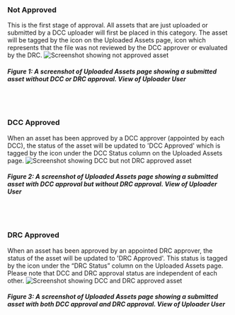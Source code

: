 ### Not Approved

This is the first stage of approval. All assets that are just uploaded or submitted by a DCC uploader will first be placed in this category. The asset will be tagged by the <FaCircleExclamation/> icon on the Uploaded Assets page, icon which represents that the file was not reviewed by the DCC approver or evaluated by the DRC.
![Screenshot showing not approved asset](/img/submission_system/notdcc_notdrc_approved.png)
##### Figure 1: A screenshot of Uploaded Assets page showing a submitted asset without DCC or DRC approval. *View of Uploader User*

<br></br>

### DCC Approved

When an asset has been approved by a DCC approver (appointed by each DCC), the status of the asset will be updated to 'DCC Approved' which is tagged by the  <BsCheckCircleFill /> icon under the DCC Status column on the Uploaded Assets page.
![Screenshot showing DCC but not DRC approved asset](/img/submission_system/dcc_notdrc_approved.png)
##### Figure 2: A screenshot of Uploaded Assets page showing a submitted asset with DCC approval but without DRC approval. *View of Uploader User*

<br></br>

### DRC Approved

When an asset has been approved by an appointed DRC approver, the status of the asset will be updated to 'DRC Approved'. This status is tagged by the <BsCheckCircleFill /> icon under the “DRC Status” column on the Uploaded Assets page. Please note that DCC and DRC approval status are independent of each other.
![Screenshot showing DCC and DRC approved asset](/img/submission_system/dcc_notdrc_approved.png)
##### Figure 3: A screenshot of Uploaded Assets page showing a submitted asset with both DCC approval and DRC approval. *View of Uploader User*

